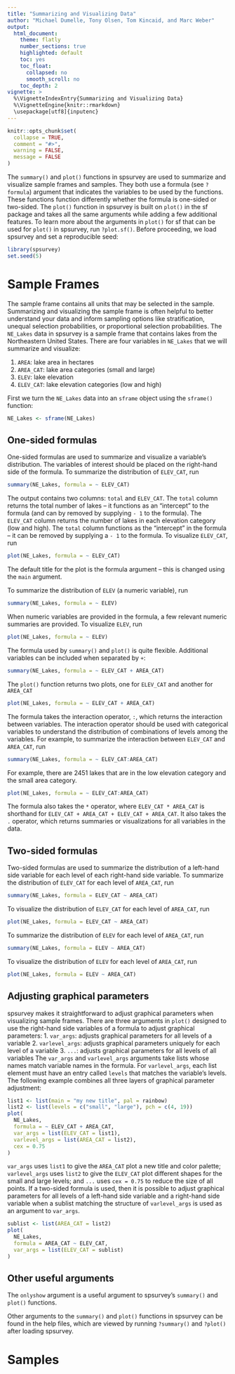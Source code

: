 ```yaml
---
title: "Summarizing and Visualizing Data"
author: "Michael Dumelle, Tony Olsen, Tom Kincaid, and Marc Weber"
output: 
  html_document:
    theme: flatly
    number_sections: true
    highlighted: default 
    toc: yes
    toc_float:
      collapsed: no
      smooth_scroll: no
    toc_depth: 2
vignette: >
  %\VignetteIndexEntry{Summarizing and Visualizing Data}
  %\VignetteEngine{knitr::rmarkdown}
  \usepackage[utf8]{inputenc}
---
```


```r
knitr::opts_chunk$set(
  collapse = TRUE,
  comment = "#>", 
  warning = FALSE, 
  message = FALSE
)
```

The `summary()` and `plot()` functions in spsurvey are used to summarize and visualize sample frames and samples. They both use a formula (see `?formula`) argument that indicates the variables to be used by the functions. These functions function differently whether the formula is one-sided or two-sided. The `plot()` function in spsurvey is built on `plot()` in the sf package and takes all the same arguments while adding a few additional features. To learn more about the arguments in `plot()` for sf that can be used for `plot()` in spsurvey, run `?plot.sf()`. Before proceeding, we load spsurvey and set a reproducible seed:
```r
library(spsurvey)
set.seed(5)
```

# Sample Frames

The sample frame contains all units that may be selected in the sample. Summarizing and visualizing the sample frame is often helpful to better understand your data and inform sampling options like stratification, unequal selection probabilities, or proportional selection probabilities. The `NE_Lakes` data in spsurvey is a sample frame that contains lakes from the Northeastern United States. There are four variables in `NE_Lakes` that we will summarize and visualize:

1. `AREA`: lake area in hectares
2. `AREA_CAT`: lake area categories (small and large)
3. `ELEV`: lake elevation
4. `ELEV_CAT`: lake elevation categories (low and high)

First we turn the `NE_Lakes` data into an `sframe` object using the `sframe()` function:
```r
NE_Lakes <- sframe(NE_Lakes)
```

## One-sided formulas

One-sided formulas are used to summarize and visualize a variable's distribution. The variables of interest should be placed on the right-hand side of the formula. To summarize the distribution of `ELEV_CAT`, run
```r
summary(NE_Lakes, formula = ~ ELEV_CAT)
```
The output contains two columns: `total` and `ELEV_CAT`. The `total` column returns the total number of lakes -- it functions as an "intercept" to the formula (and can by removed by supplying `- 1` to the formula). The `ELEV_CAT` column returns the number of lakes in each elevation category (low and high). The `total` column functions as the "intercept" in the formula -- it can be removed by supplying a `- 1` to the formula. To visualize `ELEV_CAT`, run
```r
plot(NE_Lakes, formula = ~ ELEV_CAT)
```

The default title for the plot is the formula argument -- this is changed using the `main` argument.

To summarize the distribution of `ELEV` (a numeric variable), run
```r
summary(NE_Lakes, formula = ~ ELEV)
```
When numeric variables are provided in the formula, a few relevant numeric summaries are provided. To visualize `ELEV`, run
```r
plot(NE_Lakes, formula = ~ ELEV)
```

The formula used by `summary()` and `plot()` is quite flexible. Additional variables can be included when separated by `+`:
```r
summary(NE_Lakes, formula = ~ ELEV_CAT + AREA_CAT)
```
The `plot()` function returns two plots, one for `ELEV_CAT` and another for `AREA_CAT`
```r
plot(NE_Lakes, formula = ~ ELEV_CAT + AREA_CAT)
```

The formula takes the interaction operator, `:`, which returns the interaction between variables. The interaction operator should be used with categorical variables to understand the distribution of combinations of levels among the variables. For example, to summarize the interaction between `ELEV_CAT` and `AREA_CAT`, run
```r
summary(NE_Lakes, formula = ~ ELEV_CAT:AREA_CAT)
```
For example, there are 2451 lakes that are in the low elevation category and the small area category. 
```r
plot(NE_Lakes, formula = ~ ELEV_CAT:AREA_CAT)
```

The formula also takes the `*` operator, where `ELEV_CAT * AREA_CAT` is shorthand for `ELEV_CAT + AREA_CAT + ELEV_CAT + AREA_CAT`. It also takes the `.` operator, which returns summaries or visualizations for all variables in the data.

## Two-sided formulas

Two-sided formulas are used to summarize the distribution of a left-hand side variable for each level of each right-hand side variable. To summarize the distribution of `ELEV_CAT` for each level of `AREA_CAT`, run
```r
summary(NE_Lakes, formula = ELEV_CAT ~ AREA_CAT)
```
To visualize the distribution of `ELEV_CAT` for each level of `AREA_CAT`, run
```r
plot(NE_Lakes, formula = ELEV_CAT ~ AREA_CAT)
```

To summarize the distribution of `ELEV` for each level of `AREA_CAT`, run
```r
summary(NE_Lakes, formula = ELEV ~ AREA_CAT)
```
To visualize the distribution of `ELEV` for each level of `AREA_CAT`, run
```r
plot(NE_Lakes, formula = ELEV ~ AREA_CAT)
```

## Adjusting graphical parameters

spsurvey makes it straightforward to adjust graphical parameters when visualizing sample frames. There are three arguments in `plot()` designed to use the right-hand side variables of a formula to adjust graphical parameters:
    1. `var_args`: adjusts graphical parameters for all levels of a variable 
    2. `varlevel_args`: adjusts graphical parameters uniquely for each level of a variable
    3. `...`: adjusts graphical parameters for all levels of all variables
The `var_args` and `varlevel_args` arguments take lists whose names match variable names in the formula. For `varlevel_args`, each list element must have an entry called `levels` that matches the variable's levels. The following example combines all three layers of graphical parameter adjustment:
```r
list1 <- list(main = "my new title", pal = rainbow)
list2 <- list(levels = c("small", "large"), pch = c(4, 19))
plot(
  NE_Lakes,
  formula = ~ ELEV_CAT + AREA_CAT,
  var_args = list(ELEV_CAT = list1), 
  varlevel_args = list(AREA_CAT = list2),
  cex = 0.75
)
```

`var_args` uses `list1` to give the `AREA_CAT` plot a new title and color palette; `varlevel_args` uses `list2` to give the `ELEV_CAT` plot different shapes for the small and large levels; and `...` uses `cex = 0.75` to reduce the size of all points. If a two-sided formula is used, then it is possible to adjust graphical parameters for all levels of a left-hand side variable and a right-hand side variable when a sublist matching the structure of `varlevel_args` is used as an argument to `var_args`.
```r
sublist <- list(AREA_CAT = list2)
plot(
  NE_Lakes,
  formula = AREA_CAT ~ ELEV_CAT,
  var_args = list(ELEV_CAT = sublist)
)
```

## Other useful arguments

The `onlyshow` argument is a useful argument to spsurvey's `summary()` and `plot()` functions.

Other arguments to the `summary()` and `plot()` functions in spsurvey can be found in the help files, which are viewed by running `?summary()` and `?plot()` after loading spsurvey.

# Samples
